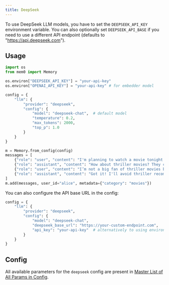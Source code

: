 ```yaml
---
title: DeepSeek
---
```


To use DeepSeek LLM models, you have to set the `DEEPSEEK_API_KEY` environment variable. You can also optionally set `DEEPSEEK_API_BASE` if you need to use a different API endpoint (defaults to "https://api.deepseek.com").

## Usage

```python
import os
from mem0 import Memory

os.environ["DEEPSEEK_API_KEY"] = "your-api-key"
os.environ["OPENAI_API_KEY"] = "your-api-key" # for embedder model

config = {
    "llm": {
        "provider": "deepseek",
        "config": {
            "model": "deepseek-chat",  # default model
            "temperature": 0.2,
            "max_tokens": 2000,
            "top_p": 1.0
        }
    }
}

m = Memory.from_config(config)
messages = [
    {"role": "user", "content": "I'm planning to watch a movie tonight. Any recommendations?"},
    {"role": "assistant", "content": "How about thriller movies? They can be quite engaging."},
    {"role": "user", "content": "I’m not a big fan of thriller movies but I love sci-fi movies."},
    {"role": "assistant", "content": "Got it! I'll avoid thriller recommendations and suggest sci-fi movies in the future."}
]
m.add(messages, user_id="alice", metadata={"category": "movies"})
```

You can also configure the API base URL in the config:

```python
config = {
    "llm": {
        "provider": "deepseek",
        "config": {
            "model": "deepseek-chat",
            "deepseek_base_url": "https://your-custom-endpoint.com",
            "api_key": "your-api-key"  # alternatively to using environment variable
        }
    }
}
```

## Config

All available parameters for the `deepseek` config are present in [Master List of All Params in Config](../config).